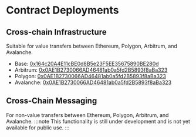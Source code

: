 # Contract Deployments

## Cross-chain Infrastructure
Suitable for value transfers between Ethereum, Polygon, Arbitrum, and Avalanche.

- Base: [0x164c20A4E11cBE0d8B5e23F5EE35675890BE280d](https://etherscan.io/address/0x164c20A4E11cBE0d8B5e23F5EE35675890BE280d)
- Arbitrum: [0x0AE1B2730066AD46481ab0a5fd2B5893f8aBa323](https://arbiscan.io/address/0x0AE1B2730066AD46481ab0a5fd2B5893f8aBa323)
- Polygon: [0x0AE1B2730066AD46481ab0a5fd2B5893f8aBa323](https://polygonscan.com/address/0x0AE1B2730066AD46481ab0a5fd2B5893f8aBa323)
- Avalanche: [0x0AE1B2730066AD46481ab0a5fd2B5893f8aBa323](https://cchain.explorer.avax.network/address/0x0AE1B2730066AD46481ab0a5fd2B5893f8aBa323)

## Cross-Chain Messaging
For non-value transfers between Ethereum, Polygon, Arbitrum, and Avalanche.
:::note
This functionality is still under development and is not yet available for public use.
:::
